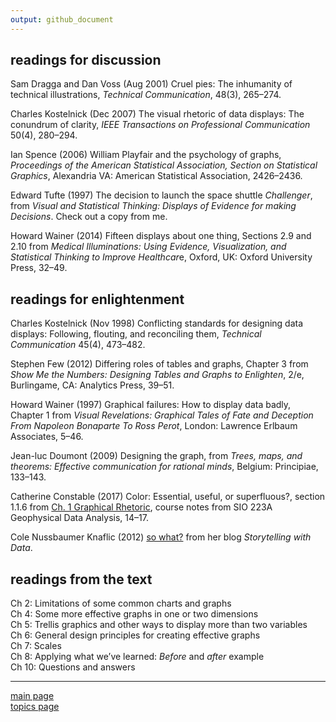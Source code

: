 ```yaml
---
output: github_document
---
```


## readings for discussion

Sam Dragga and Dan Voss (Aug 2001) Cruel pies: The inhumanity of technical illustrations, *Technical Communication*, 48(3), 265–274.

Charles Kostelnick (Dec 2007) The visual rhetoric of data displays: The conundrum of clarity, *IEEE Transactions on Professional Communication* 50(4), 280–294.

Ian Spence (2006) William Playfair and the psychology of graphs, *Proceedings of the American Statistical Association, Section on Statistical Graphics*, Alexandria VA: American Statistical Association, 2426–2436.

Edward Tufte (1997) The decision to launch the space shuttle *Challenger*, from *Visual and Statistical Thinking: Displays of Evidence for making Decisions*. Check out a copy from me. 

Howard Wainer (2014) Fifteen displays about one thing, Sections 2.9 and 2.10 from *Medical Illuminations: Using Evidence, Visualization, and Statistical Thinking to Improve Healthcar*e, Oxford, UK: Oxford University Press, 32–49. 







## readings for enlightenment

Charles Kostelnick (Nov 1998) Conflicting standards for designing data displays: Following, flouting, and reconciling them, *Technical Communication* 45(4), 473–482.

Stephen Few (2012) Differing roles of tables and graphs, Chapter 3 from *Show Me the Numbers: Designing Tables and Graphs to Enlighten*, 2/e, Burlingame, CA: Analytics Press, 39–51.

Howard Wainer (1997) Graphical failures: How to display data badly, Chapter 1 from *Visual Revelations: Graphical Tales of Fate and Deception From Napoleon Bonaparte To Ross Perot*, London: Lawrence Erlbaum Associates, 5–46. 

Jean-luc Doumont (2009) Designing the graph, from *Trees, maps, and theorems: Effective communication for rational minds*, Belgium: Principiae, 133–143.

Catherine Constable (2017) Color: Essential, useful, or superfluous?, section 1.1.6 from [Ch. 1 Graphical Rhetoric](https://igppweb.ucsd.edu/~cathy/Classes/SIO223A/vizlect.notes.pdf), course notes from SIO 223A Geophysical Data Analysis, 14–17. 

Cole Nussbaumer Knaflic (2012) [so what?](http://www.storytellingwithdata.com/blog/2017/3/22/so-what) from her blog *Storytelling with Data*.  


## readings from the text

Ch 2: Limitations of some common charts and graphs<br> 
Ch 4: Some more effective graphs in one or two dimensions<br> 
Ch 5: Trellis graphics and other ways to display more than two variables<br> 
Ch 6: General design principles for creating effective graphs<br> 
Ch 7: Scales<br> 
Ch 8: Applying what we've learned: *Before* and *after* example<br> 
Ch 10: Questions and answers<br> 



 


---

[main page](../README.md)<br> 
[topics page](README-by-topic.md)
